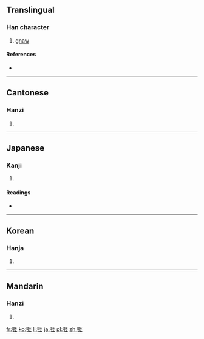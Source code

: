 ==Translingual==

===Han character===
{{Han char|rn=30|rad=口|as=08|sn=11|four=6101<sub>4</sub>|canj=口一土土 (RMGG), X口一土土 (XRMGG)}}

# [[gnaw]]

====References====
* {{Han ref|kx=0194.180|dkj=03789|dj=0414.230|hdz=10638.080|uh=5540|ud=21824|bh=D4A9|bd=54441}}

----

==Cantonese==

===Hanzi===
{{yue-hanzi|jyut=|y=ngaai4}}

# {{defn|lang=yue|sort=口08}}

----

==Japanese==

===Kanji===
{{ja-kanji|grade=|rs=口08}}

# {{defn|lang=ja|sort=口08}}

====Readings====
* {{ja-readings|on=[[がい]] (gai)|kun=[[いがむ]] (igamu)}}

----

==Korean==

===Hanja===
{{ko-hanja|hangeul=애|rv=ae|mr=ae}}

# {{defn|lang=ko|sort=口08}}

----

==Mandarin==

===Hanzi===
{{cmn-hanzi|pin=[[ái]] ([[ai2]])|wg=ai<sup>2</sup>}}

# {{defn|lang=cmn|sort=口08}}

[[fr:啀]]
[[ko:啀]]
[[li:啀]]
[[ja:啀]]
[[pl:啀]]
[[zh:啀]]
